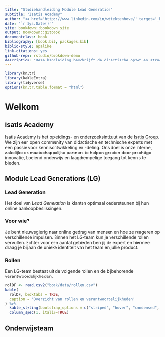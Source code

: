 ```yaml
--- 
title: "Studiehandleiding Module Lead Generation"
subtitle: "Isatis Academy"
author: "<a href='https://www.linkedin.com/in/witektenhove/' target='_blank'>Witek ten Hove</a> & <a href='https://www.linkedin.com/in/roellinssen/' target='_blank'>Roel Linssen</a>"
date: "`r Sys.Date()`"
site: bookdown::bookdown_site
output: bookdown::gitbook
documentclass: book
bibliography: [book.bib, packages.bib]
biblio-style: apalike
link-citations: yes
github-repo: rstudio/bookdown-demo
description: "Deze handleiding beschrijft de didactische opzet en structuur van de module Lead Generation."
---
```

```r
library(knitr)
library(kableExtra)
library(tidyverse)
options(knitr.table.format = "html")
```


# Welkom

## Isatis Academy

Isatis Academy is het opleidings- en onderzoeksintituut van de <a href="https://www.isatis.nl/" target="_blank">Isatis Groep</a>. We zijn een open community van didactische en technische experts met een passie voor kennisontwikkeling en -deling. Ons doel is onze interne, zakelijke en maatschappelijke partners te helpen groeien door prachtige innovatie, boeiend onderwijs en laagdrempelige toegang tot kennis te bieden.

## Module Lead Generations (LG)

### Lead Generation
Het doel van *Lead Generation* is klanten optimaal ondersteunen bij hun online aankoopbeslissingen.

### Voor wie?
Je bent nieuwsgierig naar online gedrag van mensen en hoe ze reageren op verschillende impulsen. Binnen het LG-team kun je verschillende rollen vervullen. Echter voor een aantal gebieden ben jij de expert en hiermee draag je bij aan de unieke identiteit van het team en jullie product.

### Rollen
Een LG-team bestaat uit de volgende rollen en de bijbehorende verantwoordelijkheden:

```r
rolDF <- read.csv2("book/data/rollen.csv")
kable(
  rolDF, booktabs = TRUE,
  caption = 'Overzicht van rollen en verantwoordelijkheden'
) %>%
  kable_styling(bootstrap_options = c("striped", "hover", "condensed", "responsive")) %>%
  column_spec(1, italic=TRUE)
```

## Onderwijsteam
